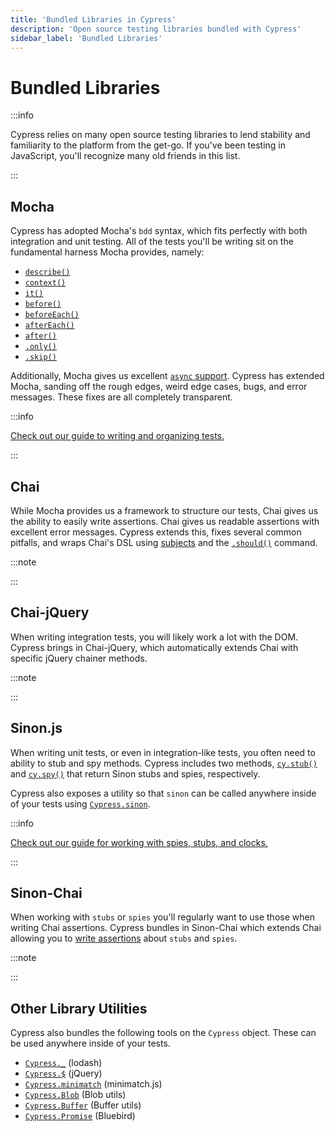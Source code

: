 ```yaml
---
title: 'Bundled Libraries in Cypress'
description: 'Open source testing libraries bundled with Cypress'
sidebar_label: 'Bundled Libraries'
---
```


<ProductHeading product="app" />

# Bundled Libraries

:::info

Cypress relies on many open source testing libraries to lend
stability and familiarity to the platform from the get-go. If you've been
testing in JavaScript, you'll recognize many old friends in this list.

:::

## Mocha

<Icon name="github" url="http://mochajs.org/" />

Cypress has adopted Mocha's `bdd` syntax, which fits perfectly with both
integration and unit testing. All of the tests you'll be writing sit on the
fundamental harness Mocha provides, namely:

- [`describe()`](http://mochajs.org/#bdd)
- [`context()`](http://mochajs.org/#bdd)
- [`it()`](http://mochajs.org/#bdd)
- [`before()`](http://mochajs.org/#hooks)
- [`beforeEach()`](http://mochajs.org/#hooks)
- [`afterEach()`](http://mochajs.org/#hooks)
- [`after()`](http://mochajs.org/#hooks)
- [`.only()`](http://mochajs.org/#exclusive-tests)
- [`.skip()`](http://mochajs.org/#exclusive-tests)

Additionally, Mocha gives us excellent
[`async` support](http://mochajs.org/#asynchronous-code). Cypress has extended
Mocha, sanding off the rough edges, weird edge cases, bugs, and error messages.
These fixes are all completely transparent.

:::info

[Check out our guide to writing and organizing tests.](/app/core-concepts/writing-and-organizing-tests)

:::

## Chai

<Icon name="github" url="http://chaijs.com/" />

While Mocha provides us a framework to structure our tests, Chai gives us the
ability to easily write assertions. Chai gives us readable assertions with
excellent error messages. Cypress extends this, fixes several common pitfalls,
and wraps Chai's DSL using
[subjects](/app/core-concepts/introduction-to-cypress#Assertions) and the
[`.should()`](/api/commands/should) command.

:::note

<Icon
  name="chevron-right"
  url="/app/references/assertions#Chai"
  callout="List of available Chai Assertions"
/>

:::

## Chai-jQuery

<Icon name="github" url="https://github.com/chaijs/chai-jquery" />

When writing integration tests, you will likely work a lot with the DOM. Cypress
brings in Chai-jQuery, which automatically extends Chai with specific jQuery
chainer methods.

:::note

<Icon
  name="chevron-right"
  url="/app/references/assertions#Chai-jQuery"
  callout="List of available Chai-jQuery Assertions"
/>

:::

## Sinon.js

<Icon name="github" url="https://github.com/sinonjs/sinon" />

When writing unit tests, or even in integration-like tests, you often need to
ability to stub and spy methods. Cypress includes two methods,
[`cy.stub()`](/api/commands/stub) and [`cy.spy()`](/api/commands/spy) that
return Sinon stubs and spies, respectively.

Cypress also exposes a utility so that `sinon` can be called anywhere inside of
your tests using [`Cypress.sinon`](/api/utilities/sinon).

:::info

[Check out our guide for working with spies, stubs, and clocks.](/app/guides/stubs-spies-and-clocks)

:::

## Sinon-Chai

<Icon name="github" url="https://github.com/cypress-io/sinon-chai" />

When working with `stubs` or `spies` you'll regularly want to use those when
writing Chai assertions. Cypress bundles in Sinon-Chai which extends Chai
allowing you to [write assertions](https://github.com/cypress-io/sinon-chai)
about `stubs` and `spies`.

:::note

<Icon
  name="chevron-right"
  url="/app/references/assertions#Sinon-Chai"
  callout="List of available Sinon-Chai Assertions"
/>

:::

## Other Library Utilities

Cypress also bundles the following tools on the `Cypress` object. These can be
used anywhere inside of your tests.

- [`Cypress._`](/api/utilities/_) (lodash)
- [`Cypress.$`](/api/utilities/$) (jQuery)
- [`Cypress.minimatch`](/api/utilities/minimatch) (minimatch.js)
- [`Cypress.Blob`](/api/utilities/blob) (Blob utils)
- [`Cypress.Buffer`](/api/utilities/buffer) (Buffer utils)
- [`Cypress.Promise`](/api/utilities/promise) (Bluebird)
